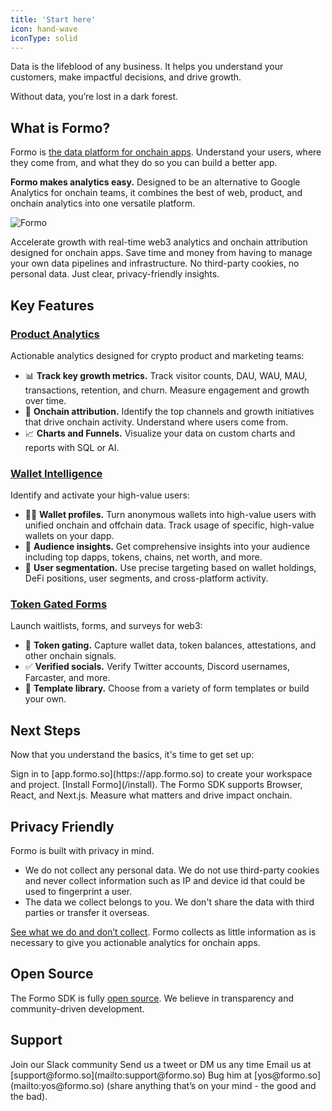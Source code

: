 ```yaml
---
title: 'Start here'
icon: hand-wave
iconType: solid
---
```


<Note>
Data is the lifeblood of any business. It helps you understand your customers, make impactful decisions, and drive growth. 

Without data, you’re lost in a dark forest.
</Note>

## What is Formo?

Formo is [the data platform for onchain apps](https://formo.so/about). Understand your users, where they come from, and what they do so you can build a better app.

**Formo makes analytics easy.** Designed to be an alternative to Google Analytics for onchain teams, it combines the best of web, product, and onchain analytics into one versatile platform.

<Frame>
  <img src="/images/intro1.png" alt="Formo" />
</Frame>

Accelerate growth with real-time web3 analytics and onchain attribution designed for onchain apps. 
Save time and money from having to manage your own data pipelines and infrastructure. 
No third-party cookies, no personal data. Just clear, privacy-friendly insights.

## Key Features

### [Product Analytics](/features/product-analytics/overview)

Actionable analytics designed for crypto product and marketing teams:
- 📊 **Track key growth metrics.** Track visitor counts, DAU, WAU, MAU, transactions, retention, and churn. Measure engagement and growth over time.
- 🎯 **Onchain attribution.** Identify the top channels and growth initiatives that drive onchain activity. Understand where users come from. 
- 📈 **Charts and Funnels.** Visualize your data on custom charts and reports with SQL or AI.

### [Wallet Intelligence](/features/wallet-intelligence/overview)

Identify and activate your high-value users:
-  🕵️‍♂️ **Wallet profiles.** Turn anonymous wallets into high-value users with unified onchain and offchain data. Track usage of specific, high-value wallets on your dapp. 
-  👥 **Audience insights.** Get comprehensive insights into your audience including top dapps, tokens, chains, net worth, and more.
-  🤩 **User segmentation.** Use precise targeting based on wallet holdings, DeFi positions, user segments, and cross-platform activity.

### [Token Gated Forms](/features/token-gated-forms/form-builder)

Launch waitlists, forms, and surveys for web3:
-  🔐 **Token gating.** Capture wallet data, token balances, attestations, and other onchain signals.
-  ✅ **Verified socials.** Verify Twitter accounts, Discord usernames, Farcaster, and more.
-  🎨 **Template library.** Choose from a variety of form templates or build your own.

## Next Steps

Now that you understand the basics, it's time to get set up:

<Steps>
  <Step title="Create a workspace">
    Sign in to [app.formo.so](https://app.formo.so) to create your workspace and project.
  </Step>
  <Step title="Install Formo">
    [Install Formo](/install). The Formo SDK supports Browser, React, and Next.js. 
  </Step>
  <Step title="Success!">
    Measure what matters and drive impact onchain.
  </Step>
</Steps>

## Privacy Friendly

Formo is built with privacy in mind.

- We do not collect any personal data. We do not use third-party cookies and never collect information such as IP and device id that could be used to fingerprint a user. 
- The data we collect belongs to you. We don't share the data with third parties or transfer it overseas. 

[See what we do and don’t collect](/data/what-we-collect). Formo collects as little information as is necessary to give you actionable analytics for onchain apps. 

## Open Source

The Formo SDK is fully [open source](https://github.com/getformo/sdk). We believe in transparency and community-driven development.

## Support

<CardGroup cols={2}>
  <Card title="Slack" icon="slack" href="https://formo.so/slack">
    Join our Slack community
  </Card>
  <Card title="Twitter" icon="x" href="https://x.com/getformo">
    Send us a tweet or DM us any time
  </Card>
  <Card title="Email" icon="envelope" href="mailto:support@formo.so">
    Email us at [support@formo.so](mailto:support@formo.so)
  </Card>
  <Card title="Founder" icon="comments" href="mailto:yos@formo.so">
    Bug him at [yos@formo.so](mailto:yos@formo.so) (share anything that’s on your mind - the good and the bad).
  </Card>
</CardGroup>